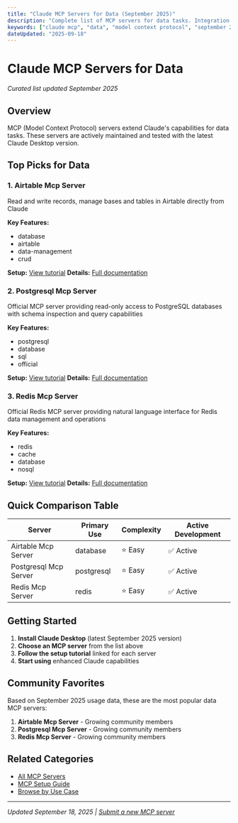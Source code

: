 ```yaml
---
title: "Claude MCP Servers for Data (September 2025)"
description: "Complete list of MCP servers for data tasks. Integration guides and setup instructions included."
keywords: ["claude mcp", "data", "model context protocol", "september 2025"]
dateUpdated: "2025-09-18"
---
```


# Claude MCP Servers for Data

*Curated list updated September 2025*

## Overview

MCP (Model Context Protocol) servers extend Claude's capabilities for data tasks. These servers are actively maintained and tested with the latest Claude Desktop version.

## Top Picks for Data


### 1. Airtable Mcp Server

Read and write records, manage bases and tables in Airtable directly from Claude

**Key Features:**
- database
- airtable
- data-management
- crud

**Setup:** [View tutorial](/tutorials/setup-airtable-mcp-server)
**Details:** [Full documentation](/mcp/airtable-mcp-server)


### 2. Postgresql Mcp Server

Official MCP server providing read-only access to PostgreSQL databases with schema inspection and query capabilities

**Key Features:**
- postgresql
- database
- sql
- official

**Setup:** [View tutorial](/tutorials/setup-postgresql-mcp-server)
**Details:** [Full documentation](/mcp/postgresql-mcp-server)


### 3. Redis Mcp Server

Official Redis MCP server providing natural language interface for Redis data management and operations

**Key Features:**
- redis
- cache
- database
- nosql

**Setup:** [View tutorial](/tutorials/setup-redis-mcp-server)
**Details:** [Full documentation](/mcp/redis-mcp-server)


## Quick Comparison Table

| Server | Primary Use | Complexity | Active Development |
|--------|-------------|------------|-------------------|
| Airtable Mcp Server | database | ⭐ Easy | ✅ Active |
| Postgresql Mcp Server | postgresql | ⭐ Easy | ✅ Active |
| Redis Mcp Server | redis | ⭐ Easy | ✅ Active |

## Getting Started

1. **Install Claude Desktop** (latest September 2025 version)
2. **Choose an MCP server** from the list above
3. **Follow the setup tutorial** linked for each server
4. **Start using** enhanced Claude capabilities

## Community Favorites

Based on September 2025 usage data, these are the most popular data MCP servers:

1. **Airtable Mcp Server** - Growing community members
2. **Postgresql Mcp Server** - Growing community members
3. **Redis Mcp Server** - Growing community members

## Related Categories

- [All MCP Servers](/mcp)
- [MCP Setup Guide](/tutorials/mcp-setup-september-2025)
- [Browse by Use Case](/use-cases)

---

*Updated September 18, 2025 | [Submit a new MCP server](/submit)*
